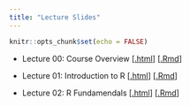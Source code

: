 ```yaml
---
title: "Lecture Slides"
---
```


```r
knitr::opts_chunk$set(echo = FALSE)
```

* Lecture 00: Course Overview [[.html](files/slides/00_course-overview.html)] [[.Rmd](https://raw.githubusercontent.com/peteragao/STAT302-AUT2021/base/files/slides/00_course-overview.Rmd)]

* Lecture 01: Introduction to R [[.html](files/slides/01_intro-to-R.html)] [[.Rmd](https://raw.githubusercontent.com/peteragao/STAT302-AUT2021/base/files/slides/01_intro-to-R.Rmd)]

* Lecture 02: R Fundamendals [[.html](files/slides/02_fundamentals.html)] [[.Rmd](https://raw.githubusercontent.com/peteragao/STAT302-AUT2021/base/files/slides/02_fundamentals.Rmd)]